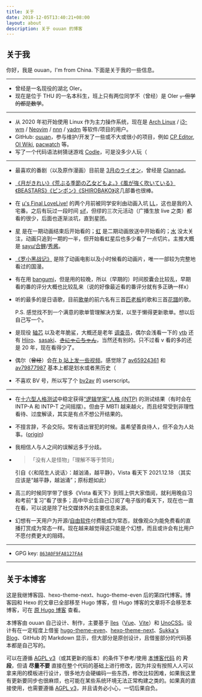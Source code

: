 ```yaml
---
title: 关于
date: 2018-12-05T13:40:21+08:00
layout: about
description: 关于 ouuan 的博客
---
```


## 关于我

你好，我是 ouuan，I'm from China. 下面是关于我的一些信息。

---

-   曾经是一名现役的湖北 OIer。
-   现在是位于 THU 的一名本科生，班上只有两位同学不（曾经）是 OIer ~~，但学的都是数学~~。

---

-   从 2020 年初开始使用 Linux 作为主力操作系统，现在是 [Arch Linux](https://wiki.archlinux.org/title/Arch_Linux) / [i3-wm](https://i3wm.org/) / [Neovim](https://neovim.io/) / [nnn](https://github.com/jarun/nnn) / [yadm](https://github.com/TheLocehiliosan/yadm) 等软件/项目的用户。
-   GitHub: [ouuan](https://github.com/ouuan)，参与维护/开发了一些或不大或很小的项目，例如 [CP Editor](https://github.com/cpeditor/cpeditor), [OI Wiki](https://github.com/OI-wiki/OI-wiki), [pacwatch](https://github.com/ouuan/pacwatch) 等。
-   写了一个代码语法树猜谜游戏 [Codle](https://codle.ouuan.moe/)，可是没多少人玩（

---

-   最喜欢的番剧（以及原作漫画）目前是 [3月のライオン](https://www.bilibili.com/bangumi/media/md5523/)，曾经是 [Clannad](https://www.bilibili.com/bangumi/media/md1177/)。
-   [《月がきれい》](https://www.bilibili.com/bangumi/media/md5989/)[《荒ぶる季節の乙女どもよ。》](https://www.bilibili.com/bangumi/media/md28221421/)[《風が強く吹いている》](https://www.bilibili.com/bangumi/media/md139352/)[《BEASTARS》](https://www.bilibili.com/bangumi/media/md28222618/)[《ピンポン》](https://www.bilibili.com/bangumi/media/md28221545/)[《SHIROBAKO》](https://www.bilibili.com/bangumi/media/md28228902/)这几部番也很棒。
-   在 [<span class="muse">μ's Final LoveLive!</span>](https://zh.moegirl.org.cn/μ's_Final_LoveLive!_~μ'sic_Forever~) 的两个月前被同学安利由动画入坑 [<span class="muse">LL</span>](https://zh.moegirl.org.cn/LoveLive!)，这也是我的入宅番。之后有玩过一段时间 [sif](https://zh.moegirl.org.cn/zh-cn/LoveLive!学园偶像祭)，但缪的三次元活动（广播生放 live 之类）都看的很少，后面也逐渐淡坑，直到星团。
-   [<span class="liella">星</span>](https://zh.moegirl.org.cn/LoveLive!Superstar!!) 是在一期动画结束后开始看的；[<span class="nijigasaki">虹</span>](https://zh.moegirl.org.cn/LoveLive!虹咲学园学园偶像同好会) 是二期动画放送中开始看的；[<span class="aqours">水</span>](https://zh.moegirl.org.cn/LoveLive!Sunshine!!) 没太关注，动画只追到一期的一半，但开始看虹星后也多少看了一点切片。主推大概是 [<span class="kanon">sayu</span>/<span class="kanon">合</span>](https://zh.moegirl.org.cn/伊达小百合)[<span class="kuku">鲤</span>](https://zh.moegirl.org.cn/Liyuu)/[<span class="mia">秀酱</span>](https://zh.moegirl.org.cn/内田秀)。
-   [《罗小黑战记》](https://www.bilibili.com/bangumi/media/md1733/) 是除了动画电影以及小时候看的动画片，唯一一部较为完整地看过的国漫。
-   有在用 [bangumi](https://bangumi.tv/user/ouuan)，但是用的较晚，所以（早期的）时间胶囊会比较乱，早期看的番的评分大概也比较乱来（说的好像最近看的番评分就有多正确一样x）
-   听的最多的是日语歌，目前[歌单](https://music.163.com/#/playlist?id=5091819419)的前六名有三首[匹老板](https://space.bilibili.com/203655966/)的歌和三首[花譜](https://space.bilibili.com/488970166/)的歌。

    P.S. 感觉找不到一个满意的歌单管理解决方案，以至于懒得更新歌单。想以后自己写一个。
-   是现役 [轴芯](https://zh.moegirl.org.cn/轴伊) 以及老年脆鲨，大概还是老年 [调查员](https://zh.moegirl.org.cn/无理)，偶尔会浅看一下的 [vtb](https://zh.moegirl.org.cn/虚拟UP主) 还有 [Hiiro](https://zh.moegirl.org.cn/Hiiro)、[sasaki](https://zh.moegirl.org.cn/笹木咲)、~~[きにゃこちゃん](https://zh.moegirl.org.cn/法元明菜)~~，当然还有别的。只不过看 v 看的多的还是 20 年，现在看得少了。
-   偶尔（~~曾经~~）会[在 b 站上发一些视频](https://space.bilibili.com/11067182)。感觉除了 [av65924361](https://www.bilibili.com/video/av65924361) 和 [av79877987](https://www.bilibili.com/video/av79877987) 基本上都是划水或者黑历史（
-   不喜欢 BV 号，所以写了个 [bv2av](https://greasyfork.org/zh-CN/scripts/398535-bv2av) 的 userscript。

---

-   在[十六型人格测试](https://www.16personalities.com/ch/)中稳定获得[“逻辑学家”人格 (INTP)](https://www.16personalities.com/ch/intp-人格) 的测试结果（有时会在 INTP-A 和 INTP-T 之间摇摆）。但由于 MBTI 越来越火，而且经常受到非理性看待、过度解读，其实是有点不想公开结果的。
-   不擅言辞，不会交际。常有语出冒犯的时候。虽希望善良待人，但不会为人处事。([origin](http://web.archive.org/web/20210123202817/https://blog.yuuta.moe/about/))
-   我相信人与人之间的误解远多于分歧。
-   > 「没有人是怪物」「理解不等于赞同」  

    引自《〈和陌生人说话〉：越汹涌，越平静》，Vista 看天下 2021.12.18
    （其实应该是“越平静，越汹涌”；原标题如此）
-   高三的时候同学带了很多《Vista 看天下》到班上供大家借阅，就利用晚自习和考前“复习”看了很多；高中毕业后自己订阅了电子版的看天下，现在也一直在看，可以说是除了社交媒体外的主要信息来源。
-   幻想有一天用户为开源/[自由软件](https://www.gnu.org/philosophy/free-sw.html)付费能成为常态，就像观众为能免费看的直播打赏成为常态一样。现在越来越觉得这只能是个幻想，而且或许会有比用户不愿付费更大的阻碍。

---

-   GPG key: [`863A0F9FA8127FA4`](https://github.com/ouuan.gpg)

---

## 关于本博客

这是我继博客园、hexo-theme-next、hugo-theme-even 后的第四代博客。博客园和 Hexo 的文章已全部移至 Hugo 博客，但 Hugo 博客的文章将不会移至本博客，可在 [原 Hugo 博客](https://ouuan.github.io/) 查看。

本博客由 ouuan 自己设计、制作，主要基于 [îles](https://github.com/ElMassimo/iles)（[Vue](https://vuejs.org/)、[Vite](https://vitejs.dev/)）和 [UnoCSS](https://github.com/unocss/unocss)。设计有在一定程度上借鉴 [hugo-theme-even](https://github.com/olOwOlo/hugo-theme-even)、[hexo-theme-next](https://github.com/theme-next/hexo-theme-next)、[Sukka's Blog](https://blog.skk.moe/)、GitHub 的 Markdown 显示，但大部分是原创设计，且借鉴部分的代码基本都是自己写的。

可以在遵循 [AGPL v3](https://github.com/ouuan/iles-blog/blob/master/LICENSE)（或其更新的版本）的条件下参考/使用 [本博客代码](https://github.com/ouuan/iles-blog) 的 **片段**，但请 **尽量不要** 直接在整个代码的基础上进行修改，因为并没有按照人人可以拿来用的模板进行设计，很多地方会硬编码一些东西，修改比较困难，如果我这里有更新要同步也很麻烦，也可能在某些系统环境无法正常构建之类的。如果真的直接使用，也需要遵循 [AGPL v3](https://github.com/ouuan/iles-blog/blob/master/LICENSE)，并且请务必小心，一切后果自负。
